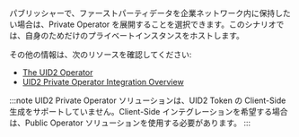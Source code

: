 
パブリッシャーで、ファーストパーティデータを企業ネットワーク内に保持したい場合は、<Link href="../ref-info/glossary-uid#gl-private-operator">Private Operator</Link> を展開することを選択できます。このシナリオでは、自身のためだけのプライベートインスタンスをホストします。

その他の情報は、次のリソースを確認してください:

- [The UID2 Operator](../ref-info/ref-operators-public-private.md)
- [UID2 Private Operator Integration Overview](../guides/integration-options-private-operator.md)

:::note
UID2 Private Operator ソリューションは、UID2 Token の Client-Side 生成をサポートしていません。Client-Side インテグレーションを希望する場合は、Public Operator ソリューションを使用する必要があります。
:::
